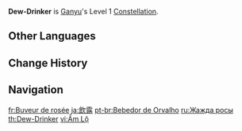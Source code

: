 {{Constellation Infobox
|image       = Constellation Dew-Drinker.png
|description = Taking DMG from a Charge Level 2 Frostflake Arrow or Frostflake Arrow Bloom decreases opponents' {{Color|Cryo RES}} by 15% for 6s.<br>A hit regenerates 2 Energy for Ganyu. This effect can only occur once per Charge Level 2 Frostflake Arrow, regardless if Frostflake Arrow itself or its Bloom hit the target.
|level       = 1
|character   = Ganyu
|utility1    = Energy
|utility2    = Cryo RES Reduction
}}
'''Dew-Drinker''' is [[Ganyu]]'s Level 1 [[Constellation]].

==Other Languages==
{{Other Languages
|en      = Dew-Drinker
|zhs     = 饮露
|zhs_rm  = Yǐn Lù
|zht     = 飲露
|zht_rm  = Yǐn Lù
|zh_tl   = Dew Drinking
|ja      = 飲露
|ja_rm   = Inro{{Assumed}}
|ja_tl   = Dew-Drinker{{Sino}}
|ko      = 이슬 먹는 신수
|ko_rm   = Iseul Meokneun Sinsu
|ko_tl   = Dew Drinking God's Animal
|es      = Bebedora de rocío
|es_tl   = Drinker of Dew
|fr      = Buveur de rosée
|fr_tl   = Dew-Drinker
|fr_note = {{fr|Buveur}} is a masculine term.
|ru      = Жажда росы
|ru_tl   = Thirst for Dew
|th      = Dew-Drinker
|vi      = {{tt|Ẩm Lộ|飲露}}
|vi_tl   = Dew Drinking
|de      = Geschmack des Taus
|de_tl   = Taste of the Dew
|id      = Dew-Drinker
|pt      = Bebedor de Orvalho
|pt_tl   = Drinker of Dew
|pt_note = {{pt|Bebedor}} is a masculine term.
|tr      = Çiy Tadı
|tr_tl   = Dew's Taste
|it      = Il sapore della rugiada
|it_tl   = The Taste of Dew
}}

==Change History==
{{Change History|1.2}}

==Navigation==
{{Talent Navbox|Ganyu}}

[[fr:Buveur de rosée]]
[[ja:飲露]]
[[pt-br:Bebedor de Orvalho]]
[[ru:Жажда росы]]
[[th:Dew-Drinker]]
[[vi:Ẩm Lộ]]